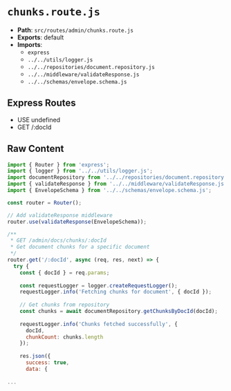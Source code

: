 # `chunks.route.js`

- **Path**: `src/routes/admin/chunks.route.js`
- **Exports**: default
- **Imports**:
  - `express`
  - `../../utils/logger.js`
  - `../../repositories/document.repository.js`
  - `../../middleware/validateResponse.js`
  - `../../schemas/envelope.schema.js`

## Express Routes
- USE undefined
- GET /:docId

## Raw Content

```js
import { Router } from 'express';
import { logger } from '../../utils/logger.js';
import documentRepository from '../../repositories/document.repository.js';
import { validateResponse } from '../../middleware/validateResponse.js';
import { EnvelopeSchema } from '../../schemas/envelope.schema.js';

const router = Router();

// Add validateResponse middleware
router.use(validateResponse(EnvelopeSchema));

/**
 * GET /admin/docs/chunks/:docId
 * Get document chunks for a specific document
 */
router.get('/:docId', async (req, res, next) => {
  try {
    const { docId } = req.params;
    
    const requestLogger = logger.createRequestLogger();
    requestLogger.info('Fetching chunks for document', { docId });
    
    // Get chunks from repository
    const chunks = await documentRepository.getChunksByDocId(docId);
    
    requestLogger.info('Chunks fetched successfully', { 
      docId, 
      chunkCount: chunks.length 
    });
    
    res.json({
      success: true,
      data: {
     
...
```
